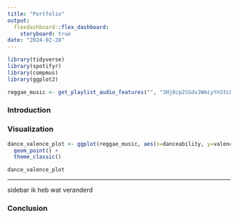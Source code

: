 ```yaml
---
title: "Portfolio"
output: 
  flexdashboard::flex_dashboard:
    storyboard: true
date: "2024-02-28"
---
```


```r
library(tidyverse)
library(spotifyr)
library(compmus)
library(ggplot2)
```


```r
reggae_music <- get_playlist_audio_features("", "3Hj0cp2SSdvJWmiyYnStLG")
```


### Introduction




### Visualization

```r
dance_valence_plot <- ggplot(reggae_music, aes(x=danceability, y=valence)) +
  geom_point() +
  theme_classic()
```

```r
dance_valence_plot
```
***
sidebar ik heb wat veranderd

### Conclusion

